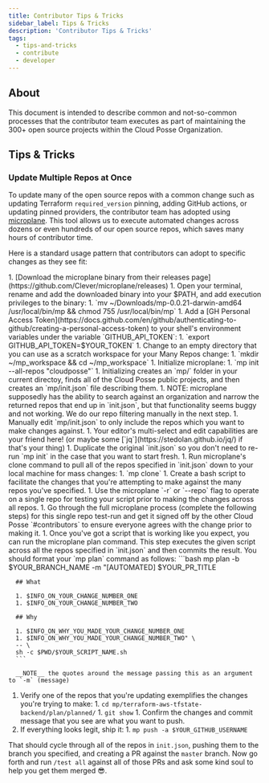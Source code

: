 ```yaml
---
title: Contributor Tips & Tricks
sidebar_label: Tips & Tricks
description: 'Contributor Tips & Tricks'
tags:
  - tips-and-tricks
  - contribute
  - developer
---
```


## About

This document is intended to describe common and not-so-common processes that the contributor team executes as part of maintaining the 300+ open source projects within the Cloud Posse Organization.


## Tips & Tricks

### Update Multiple Repos at Once

To update many of the open source repos with a common change such as updating Terraform `required_version` pinning, adding GitHub actions, or updating pinned providers, the contributor team has adopted using [microplane](https://github.com/Clever/microplane). This tool allows us to execute automated changes across dozens or even hundreds of our open source repos, which saves many hours of contributor time.

Here is a standard usage pattern that contributors can adopt to specific changes as they see fit:

<Steps>
  1. [Download the microplane binary from their releases page](https://github.com/Clever/microplane/releases)
  1. Open your terminal, rename and add the downloaded binary into your $PATH, and add execution privileges to the binary:
    1. `mv ~/Downloads/mp-0.0.21-darwin-amd64 /usr/local/bin/mp && chmod 755 /usr/local/bin/mp`
  1. Add a [GH Personal Access Token](https://docs.github.com/en/github/authenticating-to-github/creating-a-personal-access-token) to your shell's environment variables under the variable `GITHUB_API_TOKEN`:
    1. `export GITHUB_API_TOKEN=$YOUR_TOKEN`
  1. Change to an empty directory that you can use as a scratch workspace for your Many Repos change:
    1. `mkdir ~/mp_workspace && cd ~/mp_workspace`
  1. Initialize microplane:
    1. `mp init --all-repos "cloudposse"`
    1. Initializing creates an `mp/` folder in your current directoy, finds all of the Cloud Posse public projects, and then creates an `mp/init.json` file describing them.
    1. NOTE: microplane supposedly has the ability to search against an organization and narrow the returned repos that end up in `init.json`, but that functionality seems buggy and not working. We do our repo filtering manually in the next step.
  1. Manually edit `mp/init.json` to only include the repos which you want to make changes against.
    1. Your editor's multi-select and edit capabilities are your friend here! (or maybe some [`jq`](https://stedolan.github.io/jq/) if that's your thing)
    1. Duplicate the original `init.json` so you don't need to re-run `mp init` in the case that you want to start fresh.
  1. Run microplane's clone command to pull all of the repos specified in `init.json` down to your local machine for mass changes:
    1. `mp clone`
  1. Create a bash script to facilitate the changes that you're attempting to make against the many repos you've specified.
    <Steps>
      1. Use the microplane `-r` or `--repo` flag to operate on a single repo for testing your script prior to making the changes across all repos.
      1. Go through the full microplane process (complete the following steps) for this single repo test-run and get it signed off by the other Cloud Posse `#contributors` to ensure everyone agrees with the change prior to making it.
    </Steps>
  1. Once you've got a script that is working like you expect, you can run the microplane plan command. This step executes the given script across all the repos specified in `init.json` and then commits the result. You should format your `mp plan` command as follows:
      ```bash
      mp plan -b $YOUR_BRANCH_NAME -m "[AUTOMATED] $YOUR_PR_TITLE

      ## What

      1. $INFO_ON_YOUR_CHANGE_NUMBER_ONE
      1. $INFO_ON_YOUR_CHANGE_NUMBER_TWO

      ## Why

      1. $INFO_ON_WHY_YOU_MADE_YOUR_CHANGE_NUMBER_ONE
      1. $INFO_ON_WHY_YOU_MADE_YOUR_CHANGE_NUMBER_TWO" \
      -- \
      sh -c $PWD/$YOUR_SCRIPT_NAME.sh
      ```

      __NOTE__ the quotes around the message passing this as an argument to `-m` (message)
  1. Verify one of the repos that you're updating exemplifies the changes you're trying to make:
    1. `cd mp/terraform-aws-tfstate-backend/plan/planned/`
    1. `git show`
    1. Confirm the changes and commit message that you see are what you want to push.
  1. If everything looks legit, ship it:
    1. `mp push -a $YOUR_GITHUB_USERNAME`
</Steps>

That should cycle through all of the repos in `init.json`, pushing them to the branch you specified, and creating a PR against the `master` branch. Now go forth and run `/test all` against all of those PRs and ask some kind soul to help you get them merged 😎.
